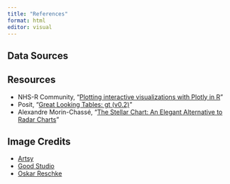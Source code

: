 ```yaml
---
title: "References"
format: html
editor: visual
---
```


## Data Sources

## Resources

-   NHS-R Community, "[Plotting interactive visualizations with Plotly in R](https://www.youtube.com/watch?v=WmofiOklux8){target="_blank"}"
-   Posit, "[Great Looking Tables: gt (v0.2)](https://posit.co/blog/great-looking-tables-gt-0-2/){target="_blank"}"
-   Alexandre Morin-Chassé, "[The Stellar Chart: An Elegant Alternative to Radar Charts](https://medium.com/nightingale/the-stellar-chart-an-elegant-alternative-to-radar-charts-ae6a6931a28e){target="_blank"}"

## 

## Image Credits

-   [Artsy](https://www.artsy.net/artwork/alphonse-mucha-reverie-3){target="_blank"}
-   [Good Studio](https://stock.adobe.com/images/solar-system-in-dotwork-style-planets-in-orbit-vintage-hand-dr/142591842){target="_blank"}
-   [Oskar Reschke](https://stock.adobe.com/Library/urn:aaid:sc:US:87e2f0ab-c799-49e7-8814-5a3e64dd8457?asset_id=539531316){target="_blank"}
